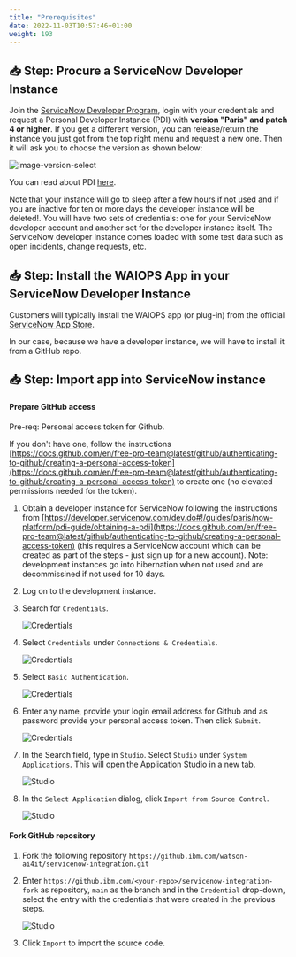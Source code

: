 ```yaml
---
title: "Prerequisites"
date: 2022-11-03T10:57:46+01:00
weight: 193
---
```





## 📥 Step: Procure a ServiceNow Developer Instance

Join the [ServiceNow Developer Program](https://developer.servicenow.com/dev.do), login with your credentials and request a Personal Developer Instance (PDI) with **version "Paris" and patch 4 or higher**. If you get a different version, you can release/return the instance you just got from the top right menu and request a new one. Then it will ask you to choose the version as shown below:

  ![image-version-select](/images/snow/image-version-select.png)

You can read about PDI [here](https://developer.servicenow.com/dev.do#!/guides/quebec/developer-program/pdi-guide/personal-developer-instance-guide-introduction). 

Note that your instance will go to sleep after a few hours if not used and if you are inactive for ten or more days the developer instance will be deleted!. You will have two sets of credentials: one for your ServiceNow developer account and another set for the developer instance itself. The ServiceNow developer instance comes loaded with some test data such as open incidents, change requests, etc. 


## 📥 Step: Install the WAIOPS App in your ServiceNow Developer Instance

Customers will typically install the WAIOPS app (or plug-in) from the official [ServiceNow App Store](https://store.servicenow.com/sn_appstore_store.do#!/store/application/632a6d81db102010253148703996197e/1.1.0). 

In our case, because we have a developer instance, we will have to install it from a GitHub repo. 


## 📥 Step: Import app into ServiceNow instance

#### Prepare GitHub access 

Pre-req: Personal access token for Github. 

If you don't have one, follow the instructions [https://docs.github.com/en/free-pro-team@latest/github/authenticating-to-github/creating-a-personal-access-token](https://docs.github.com/en/free-pro-team@latest/github/authenticating-to-github/creating-a-personal-access-token) to create one (no elevated permissions needed for the token).

1. Obtain a developer instance for ServiceNow following the instructions from [https://developer.servicenow.com/dev.do#!/guides/paris/now-platform/pdi-guide/obtaining-a-pdi](https://docs.github.com/en/free-pro-team@latest/github/authenticating-to-github/creating-a-personal-access-token) (this requires a ServiceNow account which can be created as part of the steps - just sign up for a new account). Note: development instances go into hibernation when not used and are decommissined if not used for 10 days.
1. Log on to the development instance.
1. Search for `Credentials`.

    ![Credentials](/images/snow/credentials1.png)

1. Select `Credentials` under `Connections & Credentials`.

    ![Credentials](/images/snow/credentials2.png)

1. Select `Basic Authentication`.

    ![Credentials](/images/snow/credentials3.png)

1. Enter any name, provide your login email address for Github and as password provide your personal access token. Then click `Submit`.

   ![Credentials](/images/snow/credentials4.png)

1. In the Search field, type in `Studio`. Select `Studio` under `System Applications`. This will open the Application Studio in a new tab.

    ![Studio](/images/snow/studio1.png)

1. In the `Select Application` dialog, click `Import from Source Control`.

    ![Studio](/images/snow/studio2.png)

#### Fork GitHub repository 

1. Fork the following repository `https://github.ibm.com/watson-ai4it/servicenow-integration.git`
1. Enter `https://github.ibm.com/<your-repo>/servicenow-integration-fork` as repository, `main` as the branch and in the `Credential` drop-down, select the entry with the credentials that were created in the previous steps.

   ![Studio](/images/snow/studio3.png)

1. Click `Import` to import the source code.



